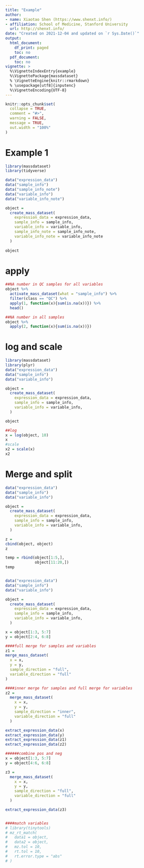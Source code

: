 ```yaml
---
title: "Example"
author:
- name: Xiaotao Shen (https://www.shenxt.info/)
- affiliation: School of Medicine, Stanford University
  url: http://shenxt.info/
date: "Created on 2021-12-04 and updated on `r Sys.Date()`"
output:
  html_document:
    df_print: paged
    toc: no
  pdf_document:
    toc: no
vignette: >
  %\VignetteIndexEntry{example}
  %\VignettePackage{massdataset}
  % \VignetteEngine{knitr::rmarkdown}
  % \usepackage[utf8]{inputenc}
  %\VignetteEncoding{UTF-8}
---
```


```r
knitr::opts_chunk$set(
  collapse = TRUE,
  comment = "#>",
  warning = FALSE,
  message = TRUE,
  out.width = "100%"
)
```


# **Example 1**

```r
library(massdataset)
library(tidyverse)

data("expression_data")
data("sample_info")
data("sample_info_note")
data("variable_info")
data("variable_info_note")

object =
  create_mass_dataset(
    expression_data = expression_data,
    sample_info = sample_info,
    variable_info = variable_info,
    sample_info_note = sample_info_note,
    variable_info_note = variable_info_note
  )
  
object
```

# **apply**

```r
##NA number in QC samples for all variables  
object %>% 
  activate_mass_dataset(what = "sample_info") %>% 
  filter(class == "QC") %>% 
  apply(1, function(x){sum(is.na(x))}) %>% 
  head()

##NA number in all samples
object %>% 
  apply(2, function(x){sum(is.na(x))})
```


# **log and scale**

```r
library(massdataset)
library(plyr)
data("expression_data")
data("sample_info")
data("variable_info")

object =
  create_mass_dataset(
    expression_data = expression_data,
    sample_info = sample_info,
    variable_info = variable_info,
  )

object

##log
x = log(object, 10)
x
#scale
x2 = scale(x)
x2
```





# **Merge and split**

```r
data("expression_data")
data("sample_info")
data("variable_info")

object =
  create_mass_dataset(
    expression_data = expression_data,
    sample_info = sample_info,
    variable_info = variable_info,
  )

z = 
cbind(object, object)
z

temp = rbind(object[1:5,],
             object[11:20,])
temp


data("expression_data")
data("sample_info")
data("variable_info")

object =
  create_mass_dataset(
    expression_data = expression_data,
    sample_info = sample_info,
    variable_info = variable_info,
  )

x = object[1:3, 5:7]
y = object[2:4, 6:8]

####full merge for samples and variables
z1 =
merge_mass_dataset(
  x = x,
  y = y,
  sample_direction = "full",
  variable_direction = "full"
)

####inner merge for samples and full merge for variables
z2 =
  merge_mass_dataset(
    x = x,
    y = y,
    sample_direction = "inner",
    variable_direction = "full"
  )

extract_expression_data(x)
extract_expression_data(y)
extract_expression_data(z1)
extract_expression_data(z2)

######combine pos and neg
x = object[1:3, 5:7]
y = object[4:6, 6:8]

z3 =
  merge_mass_dataset(
    x = x,
    y = y,
    sample_direction = "full",
    variable_direction = "full"
  )

extract_expression_data(z3)


####match variables
# library(tinytools)
# mz_rt_match(
#   data1 = object,
#   data2 = object,
#   mz.tol = 10,
#   rt.tol = 10,
#   rt.error.type = "abs"
# )
```


